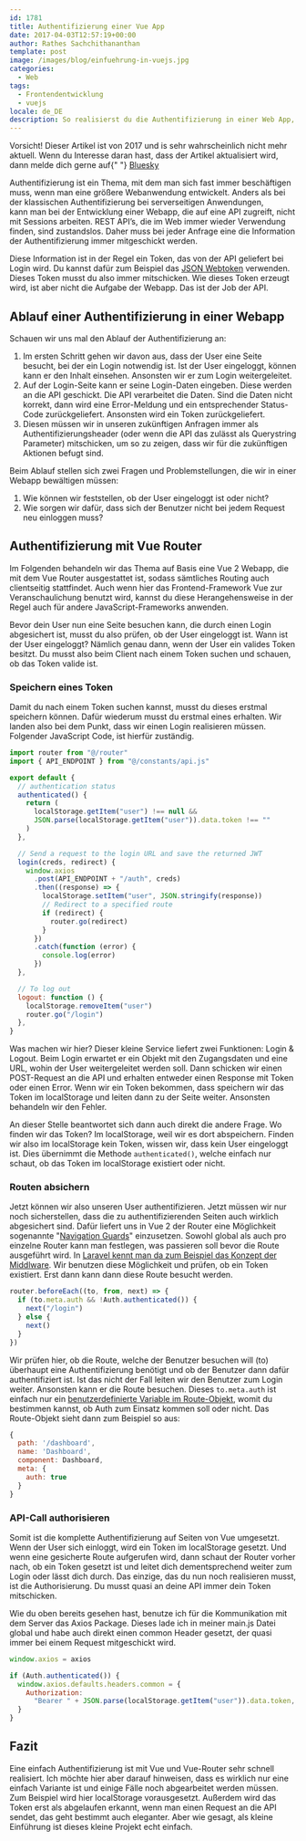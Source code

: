 ```yaml
---
id: 1781
title: Authentifizierung einer Vue App
date: 2017-04-03T12:57:19+00:00
author: Rathes Sachchithananthan
template: post
image: /images/blog/einfuehrung-in-vuejs.jpg
categories:
  - Web
tags:
  - Frontendentwicklung
  - vuejs
locale: de_DE
description: So realisierst du die Authentifizierung in einer Web App, die auf VueJS basiert.
---
```



<Note>
  Vorsicht! Dieser Artikel ist von 2017 und is sehr wahrscheinlich nicht mehr
  aktuell. Wenn du Interesse daran hast, dass der Artikel aktualisiert wird,
  dann melde dich gerne auf{" "}
  <a
    style={{ textDecoration: "underline" }}
    href="https://bsky.app/profile/rathes.me"
  >
    Bluesky
  </a>
</Note>

Authentifizierung ist ein Thema, mit dem man sich fast immer beschäftigen muss, wenn man eine größere Webanwendung entwickelt. Anders als bei der klassischen Authentifizierung bei serverseitigen Anwendungen, kann man bei der Entwicklung einer Webapp, die auf eine API zugreift, nicht mit Sessions arbeiten. REST API’s, die im Web immer wieder Verwendung finden, sind zustandslos. Daher muss bei jeder Anfrage eine die Information der Authentifizierung immer mitgeschickt werden.

Diese Information ist in der Regel ein Token, das von der API geliefert bei Login wird. Du kannst dafür zum Beispiel das [JSON Webtoken](/blog/de/json-web-token) verwenden. Dieses Token musst du also immer mitschicken. Wie dieses Token erzeugt wird, ist aber nicht die Aufgabe der Webapp. Das ist der Job der API.

## Ablauf einer Authentifizierung in einer Webapp

Schauen wir uns mal den Ablauf der Authentifizierung an:

1. Im ersten Schritt gehen wir davon aus, dass der User eine Seite besucht, bei der ein Login notwendig ist. Ist der User eingeloggt, können kann er den Inhalt einsehen. Ansonsten wir er zum Login weitergeleitet.
2. Auf der Login-Seite kann er seine Login-Daten eingeben. Diese werden an die API geschickt. Die API verarbeitet die Daten. Sind die Daten nicht korrekt, dann wird eine Error-Meldung und ein entsprechender Status-Code zurückgeliefert. Ansonsten wird ein Token zurückgeliefert.
3. Diesen müssen wir in unseren zukünftigen Anfragen immer als Authentifizierungsheader (oder wenn die API das zulässt als Querystring Parameter) mitschicken, um so zu zeigen, dass wir für die zukünftigen Aktionen befugt sind.

Beim Ablauf stellen sich zwei Fragen und Problemstellungen, die wir in einer Webapp bewältigen müssen:

1. Wie können wir feststellen, ob der User eingeloggt ist oder nicht?
2. Wie sorgen wir dafür, dass sich der Benutzer nicht bei jedem Request neu einloggen muss?

## Authentifizierung mit Vue Router

Im Folgenden behandeln wir das Thema auf Basis eine Vue 2 Webapp, die mit dem Vue Router ausgestattet ist, sodass sämtliches Routing auch clientseitig stattfindet. Auch wenn hier das Frontend-Framework Vue zur Veranschaulichung benutzt wird, kannst du diese Herangehensweise in der Regel auch für andere JavaScript-Frameworks anwenden.

Bevor dein User nun eine Seite besuchen kann, die durch einen Login abgesichert ist, musst du also prüfen, ob der User eingeloggt ist. Wann ist der User eingeloggt? Nämlich genau dann, wenn der User ein valides Token besitzt. Du musst also beim Client nach einem Token suchen und schauen, ob das Token valide ist.

### Speichern eines Token

Damit du nach einem Token suchen kannst, musst du dieses erstmal speichern können. Dafür wiederum musst du erstmal eines erhalten. Wir landen also bei dem Punkt, dass wir einen Login realisieren müssen. Folgender JavaScript Code, ist hierfür zuständig.

```javascript
import router from "@/router"
import { API_ENDPOINT } from "@/constants/api.js"

export default {
  // authentication status
  authenticated() {
    return (
      localStorage.getItem("user") !== null &&
      JSON.parse(localStorage.getItem("user")).data.token !== ""
    )
  },

  // Send a request to the login URL and save the returned JWT
  login(creds, redirect) {
    window.axios
      .post(API_ENDPOINT + "/auth", creds)
      .then((response) => {
        localStorage.setItem("user", JSON.stringify(response))
        // Redirect to a specified route
        if (redirect) {
          router.go(redirect)
        }
      })
      .catch(function (error) {
        console.log(error)
      })
  },

  // To log out
  logout: function () {
    localStorage.removeItem("user")
    router.go("/login")
  },
}
```

Was machen wir hier? Dieser kleine Service liefert zwei Funktionen: Login & Logout. Beim Login erwartet er ein Objekt mit den Zugangsdaten und eine URL, wohin der User weitergeleitet werden soll. Dann schicken wir einen POST-Request an die API und erhalten entweder einen Response mit Token oder einen Error. Wenn wir ein Token bekommen, dass speichern wir das Token im localStorage und leiten dann zu der Seite weiter. Ansonsten behandeln wir den Fehler.

An dieser Stelle beantwortet sich dann auch direkt die andere Frage. Wo finden wir das Token? Im localStorage, weil wir es dort abspeichern. Finden wir also im localStorage kein Token, wissen wir, dass kein User eingeloggt ist. Dies übernimmt die Methode `authenticated()`, welche einfach nur schaut, ob das Token im localStorage existiert oder nicht.

### Routen absichern

Jetzt können wir also unseren User authentifizieren. Jetzt müssen wir nur noch sicherstellen, dass die zu authentifizierenden Seiten auch wirklich abgesichert sind. Dafür liefert uns in Vue 2 der Router eine Möglichkeit sogenannte "[Navigation Guards](https://router.vuejs.org/guide/advanced/navigation-guards.html#Navigation-Guards)" einzusetzen. Sowohl global als auch pro einzelne Router kann man festlegen, was passieren soll bevor die Route ausgeführt wird. In [Laravel kennt man da zum Beispiel das Konzept der Middlware](https://laravel.com/docs/middleware). Wir benutzen diese Möglichkeit und prüfen, ob ein Token existiert. Erst dann kann dann diese Route besucht werden.

```javascript
router.beforeEach((to, from, next) => {
  if (to.meta.auth && !Auth.authenticated()) {
    next("/login")
  } else {
    next()
  }
})
```

Wir prüfen hier, ob die Route, welche der Benutzer besuchen will (to) überhaupt eine Authentifizierung benötigt und ob der Benutzer dann dafür authentifiziert ist. Ist das nicht der Fall leiten wir den Benutzer zum Login weiter. Ansonsten kann er die Route besuchen. Dieses `to.meta.auth` ist einfach nur ein [benutzerdefinierte Variable im Route-Objekt](https://router.vuejs.org/guide/advanced/meta.html#Route-Meta-Fields), womit du bestimmen kannst, ob Auth zum Einsatz kommen soll oder nicht. Das Route-Objekt sieht dann zum Beispiel so aus:

```javascript
{
  path: '/dashboard',
  name: 'Dashboard',
  component: Dashboard,
  meta: {
    auth: true
  }
}
```

### API-Call authorisieren

Somit ist die komplette Authentifizierung auf Seiten von Vue umgesetzt. Wenn der User sich einloggt, wird ein Token im localStorage gesetzt. Und wenn eine gesicherte Route aufgerufen wird, dann schaut der Router vorher nach, ob ein Token gesetzt ist und leitet dich dementsprechend weiter zum Login oder lässt dich durch. Das einzige, das du nun noch realisieren musst, ist die Authorisierung. Du musst quasi an deine API immer dein Token mitschicken.

Wie du oben bereits gesehen hast, benutze ich für die Kommunikation mit dem Server das Axios Package. Dieses lade ich in meiner main.js Datei global und habe auch direkt einen common Header gesetzt, der quasi immer bei einem Request mitgeschickt wird.

```javascript
window.axios = axios

if (Auth.authenticated()) {
  window.axios.defaults.headers.common = {
    Authorization:
      "Bearer " + JSON.parse(localStorage.getItem("user")).data.token,
  }
}
```

## Fazit

Eine einfach Authentifizierung ist mit Vue und Vue-Router sehr schnell realisiert. Ich möchte hier aber darauf hinweisen, dass es wirklich nur eine einfach Variante ist und einige Fälle noch abgearbeitet werden müssen. Zum Beispiel wird hier localStorage vorausgesetzt. Außerdem wird das Token erst als abgelaufen erkannt, wenn man einen Request an die API sendet, das geht bestimmt auch eleganter. Aber wie gesagt, als kleine Einführung ist dieses kleine Projekt echt einfach.
